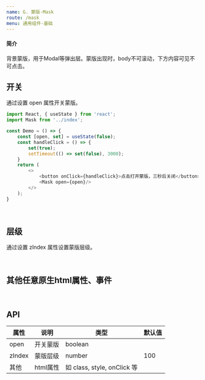 ---
name: G. 蒙版-Mask
route: /mask
menu: 通用组件-基础
---

#### 简介

背景蒙版，用于Modal等弹出层。蒙版出现时，body不可滚动，下方内容可见不可点击。


## 开关

通过设置 open 属性开关蒙版。

```javascript
import React, { useState } from 'react';
import Mask from '../index';

const Demo = () => {
    const [open, set] = useState(false);
    const handleClick = () => {
        set(true);
        setTimeout(() => set(false), 3000);
    }
    return (
        <>
            <button onClick={handleClick}>点击打开蒙版，三秒后关闭</button>
            <Mask open={open}/>
        </>
    );
}
```

<Playground>
    <Demo />
</Playground>


<br/>


## 层级

通过设置 zIndex 属性设置蒙版层级。


<br/>


## 其他任意原生html属性、事件


<br/>


## API

| 属性 | 说明     | 类型                                         | 默认值 | 
| ---- | -------- | -------------------------------------------- | ------ |
| open | 开关蒙版 | boolean |
| zIndex | 蒙版层级 | number | 100 |
| 其他 | html属性 | 如 class, style, onClick 等 | |
